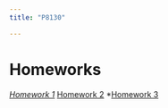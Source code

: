 ```yaml
---
title: "P8130"

---
```



# Homeworks
*[Homework 1](homeworks/p8130/Homework_1.pdf)
*[Homework 2](homeworks/p8130/Homework_2.pdf)
*[Homework 3](homeworks/p8130/Homework_3.pdf)


